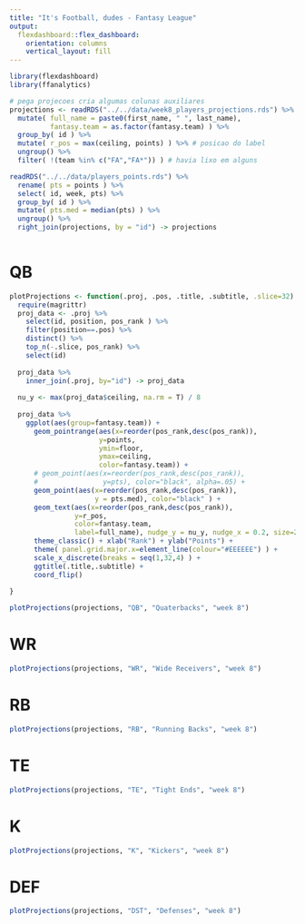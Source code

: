 ```yaml
---
title: "It's Football, dudes - Fantasy League"
output: 
  flexdashboard::flex_dashboard:
    orientation: columns
    vertical_layout: fill
---
```


```r
library(flexdashboard)
library(ffanalytics)
```

```r

# pega projecoes cria algumas colunas auxiliares
projections <- readRDS("../../data/week8_players_projections.rds") %>% 
  mutate( full_name = paste0(first_name, " ", last_name),
          fantasy.team = as.factor(fantasy.team) ) %>%
  group_by( id ) %>% 
  mutate( r_pos = max(ceiling, points) ) %>% # posicao do label
  ungroup() %>% 
  filter( !(team %in% c("FA","FA*")) ) # havia lixo em alguns

readRDS("../../data/players_points.rds") %>%
  rename( pts = points ) %>% 
  select( id, week, pts) %>% 
  group_by( id ) %>% 
  mutate( pts.med = median(pts) ) %>% 
  ungroup() %>% 
  right_join(projections, by = "id") -> projections
  
```

QB 
========================

```r

plotProjections <- function(.proj, .pos, .title, .subtitle, .slice=32) {
  require(magrittr)
  proj_data <- .proj %>% 
    select(id, position, pos_rank ) %>% 
    filter(position==.pos) %>% 
    distinct() %>% 
    top_n(-.slice, pos_rank) %>% 
    select(id)
  
  proj_data %>% 
    inner_join(.proj, by="id") -> proj_data
  
  nu_y <- max(proj_data$ceiling, na.rm = T) / 8
  
  proj_data %>% 
    ggplot(aes(group=fantasy.team)) +
      geom_pointrange(aes(x=reorder(pos_rank,desc(pos_rank)),
                      y=points, 
                      ymin=floor, 
                      ymax=ceiling, 
                      color=fantasy.team)) +
      # geom_point(aes(x=reorder(pos_rank,desc(pos_rank)),
      #                y=pts), color="black", alpha=.05) +
      geom_point(aes(x=reorder(pos_rank,desc(pos_rank)),
                     y = pts.med), color="black" ) +
      geom_text(aes(x=reorder(pos_rank,desc(pos_rank)), 
                y=r_pos, 
                color=fantasy.team, 
                label=full_name), nudge_y = nu_y, nudge_x = 0.2, size=2.5) +
      theme_classic() + xlab("Rank") + ylab("Points") +
      theme( panel.grid.major.x=element_line(colour="#EEEEEE") ) +
      scale_x_discrete(breaks = seq(1,32,4) ) +
      ggtitle(.title,.subtitle) +
      coord_flip()
  
}

plotProjections(projections, "QB", "Quaterbacks", "week 8")

```

WR
========================

```r

plotProjections(projections, "WR", "Wide Receivers", "week 8")

```

RB
========================

```r

plotProjections(projections, "RB", "Running Backs", "week 8")

```

TE
========================

```r

plotProjections(projections, "TE", "Tight Ends", "week 8")

```


K
========================

```r

plotProjections(projections, "K", "Kickers", "week 8")

```


DEF
========================

```r

plotProjections(projections, "DST", "Defenses", "week 8")

```


